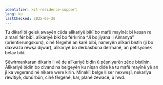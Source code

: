 ```yaml
---
identifier: kit-residence-support
lang: ku
lastChecked: 2025-05-30
---
```


Tu dikarî bi gelek awayên cûda alîkariyê bikî bo mafê mayînê: bi kesan re almanî fêr bibî, alîkariyê bikî bo fêrkirina “Ji bo jiyana li Almanya” (orientierungskurs), cihê fêrgehê an karê bibî, nameyên alîkarî bistîn (ji bo daxwaza rewşa dijwar), alîkariyê bo derbasbûna dermanê, an petîsyonek belav bikî.

Şêwirmankaran dikarin li vê de alîkariyê bidin û pêşniyarên zêde bistînin. Alîkariyê bidin bo civandina belgeyên ku nîşan dide ka tu mafê mayînê yê an jî ka vegerandinê nikare were kirin. Mînakî: belge li ser nexweşî, nekarîya rêwîtiyê, duhûrbûn, cihê fêrgehê, kar, planê zewacê, û hwd.
